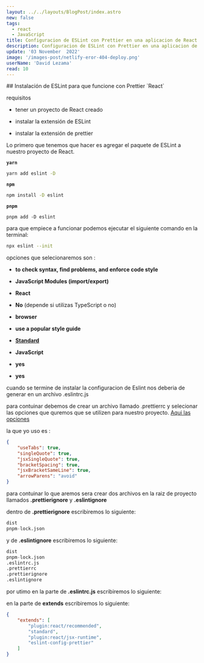 ```yaml
---
layout: ../../layouts/BlogPost/index.astro
new: false
tags:
  - react
  - JavaScript
title: Configuracion de ESLint con Prettier en una aplicacion de React
description: Configuracion de ESLint con Prettier en una aplicacion de React para mejorar la calidad del codigo y la experiencia de desarrollo, poder formatear el codigo y evitar errores de sintaxis.
update: '03 November  2022'
image: '/images-post/netlify-eror-404-deploy.png'
userName: 'David Lezama'
read: 10
---
```



<PostLayout>
## Instalación de ESLint para que funcione con Prettier `React`

requisitos

- tener un proyecto de React creado

- instalar la extensión de ESLint

- instalar la extensión de prettier

Lo primero que tenemos que hacer es agregar el paquete de ESLint a nuestro proyecto de React.

**`yarn`**

<CodeLayout lang="bash">

```bash
yarn add eslint -D
```

</CodeLayout>

**`npm`**

<CodeLayout lang="bash">

```bash
npm install -D eslint
```

</CodeLayout>

**`pnpm`**

<CodeLayout lang="bash">

```
pnpm add -D eslint
```

</CodeLayout>

para que empiece a funcionar podemos ejecutar el siguiente comando en la terminal:

<CodeLayout lang="bash">

```bash
npx eslint --init
```

</CodeLayout>

opciones que selecionaremos son :

- **to check syntax, find problems, and enforce code style**

- **JavaScript Modules (import/export)**

- **React**

- **No** (depende si utilizas TypeScript o no)

- **browser**

- **use a popular style guide**

- **[Standard](https://github.com/standard/standard)**

- **JavaScript**

- **yes**

- **yes**

cuando se termine de instalar la configuracion de Eslint nos deberia de generar en un archivo .eslintrc.js

para contuinar debemos de crear un archivo llamado .prettierrc y selecionar las opciones que quremos que se utilizen para nuestro proyecto.
[Aqui las opciones](https://prettier.io/docs/en/options.html)

la que yo uso es :

<CodeLayout lang="json">

```json
{
	"useTabs": true,
	"singleQuote": true,
	"jsxSingleQuote": true,
	"bracketSpacing": true,
	"jsxBracketSameLine": true,
	"arrowParens": "avoid"
}
```

</CodeLayout>

para contuinar lo que aremos sera crear dos archivos en la raiz de proyecto llamados **.prettierignore** y **.eslintignore**

dentro de **.prettierignore** escribiremos lo siguiente:

<CodeLayout lang="text">

```py
dist
pnpm-lock.json
```

</CodeLayout>

y de **.eslintignore** escribiremos lo siguiente:

<CodeLayout lang="text">

```py
dist
pnpm-lock.json
.eslintrc.js
.prettierrc
.prettierignore
.eslintignore
```

</CodeLayout>

por utimo en la parte de **.eslintrc.js** escribiremos lo siguiente:

en la parte de **extends** escribiremos lo siguiente:

<CodeLayout lang="json">

```json
{
	"extends": [
		"plugin:react/recommended",
		"standard",
		"plugin:react/jsx-runtime",
		"eslint-config-prettier"
	]
}
```

</CodeLayout>

</PostLayout>
